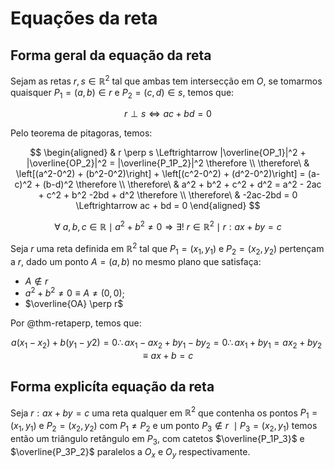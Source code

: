 # Equações da reta

## Forma geral da equação da reta {.unnumbered}

::: {#thm-retaperp name="Retas perpendiculares"}
Sejam as retas $r,s \in \mathbb{R}^2$ tal que ambas tem intersecção em $O$, se tomarmos quaisquer $P_1=(a, b) \in r$ e $P_2=(c, d) \in s$, temos que:

$$
  r \perp s \Leftrightarrow ac + bd = 0
$$

::: {.proof}
Pelo teorema de pitagoras, temos:

$$
\begin{aligned}
  & r \perp s \Leftrightarrow |\overline{OP_1}|^2 + |\overline{OP_2}|^2 = |\overline{P_1P_2}|^2 \therefore \\
   \therefore\ & \left[(a^2-0^2) + (b^2-0^2)\right] + \left[(c^2-0^2) + (d^2-0^2)\right] = (a-c)^2 + (b-d)^2 \therefore \\
   \therefore\ & a^2 + b^2 + c^2 + d^2 = a^2 - 2ac + c^2 + b^2 -2bd + d^2 \therefore \\
   \therefore\ & -2ac-2bd = 0 \Leftrightarrow ac + bd = 0
\end{aligned}
$$

:::


:::


::: {#thm-eqreta name="Equação geral da reta"}
$$
  \forall \ a,b,c \in \mathbb{R} \mid a^2+b^2 \neq 0 \Rightarrow 
  \exists! \ r \in \mathbb{R}^2 \mid r : ax+by=c
$$

::: {.proof}
Seja $r$ uma reta definida em $\mathbb{R}^2$ tal que $P_1=(x_1, y_1)$ e $P_2=(x_2, y_2)$ pertençam a $r$, dado um ponto $A=(a,b)$ no mesmo plano que satisfaça:

- $A \notin r$
- $a^2 + b^2 \neq 0 \equiv A\neq (0, 0)$;
- $\overline{OA} \perp r$

Por @thm-retaperp, temos que:

$$
  a(x_1-x_2)+b(y_1-y2)=0 \therefore ax_1 - ax_2 + by_1 - by_2 = 0 \therefore ax_1+by_1 = ax_2 + by_2 \equiv ax+b=c
$$

:::

:::



## Forma explicíta equação da reta {.unnumbered}

Seja $r:ax+by=c$ uma reta qualquer em $\mathbb{R}^2$ que contenha os pontos $P_1=(x_1,y_1)$ e $P_2=(x_2,y_2)$ com $P_1 \neq P_2$ e um ponto $P_3 \notin r \ \mid P_3 = (x_2, y_1)$ temos então um triângulo retângulo em $P_3$, com catetos $\overline{P_1P_3}$ e $\overline{P_3P_2}$ paralelos a $O_x$ e $O_y$ respectivamente.









